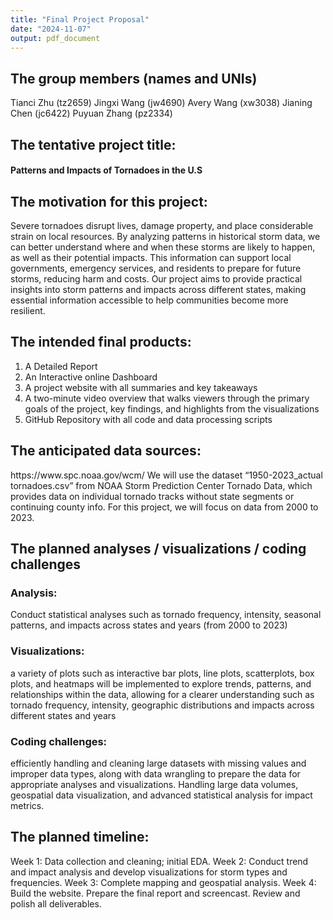 ```yaml
---
title: "Final Project Proposal"
date: "2024-11-07"
output: pdf_document
---
```

## The group members (names and UNIs)
Tianci Zhu (tz2659)\newline
Jingxi Wang (jw4690)\newline 
Avery Wang (xw3038)\newline 
Jianing Chen (jc6422)\newline 
Puyuan Zhang (pz2334)


## The tentative project title: 
#### Patterns and Impacts of Tornadoes in the U.S

## The motivation for this project:
Severe tornadoes disrupt lives, damage property, and place considerable strain on local resources. By analyzing patterns in historical storm data, we can better understand where and when these storms are likely to happen, as well as their potential impacts. This information can support local governments, emergency services, and residents to prepare for future storms, reducing harm and costs. Our project aims to provide practical insights into storm patterns and impacts across different states, making essential information accessible to help communities become more resilient.

## The intended final products:
1. A Detailed Report 
2. An Interactive online Dashboard 
3. A project website with all summaries and key takeaways 
4. A two-minute video overview that walks viewers through the primary goals of the project, key findings, and highlights from the visualizations 
5. GitHub Repository with all code and data processing scripts 

## The anticipated data sources:
https://www.spc.noaa.gov/wcm/ \newline 
We will use the dataset "1950-2023_actual tornadoes.csv" from NOAA Storm Prediction Center Tornado Data, which provides data on individual tornado tracks without state segments or continuing county info. For this project, we will focus on data from 2000 to 2023.

## The planned analyses / visualizations / coding challenges
### Analysis: 
Conduct statistical analyses such as tornado frequency, intensity, seasonal patterns, and impacts across states and years (from 2000 to 2023)  

### Visualizations: 
a variety of plots such as interactive bar plots, line plots, scatterplots, box plots, and heatmaps will be implemented to explore trends, patterns, and relationships within the data, allowing for a clearer understanding such as tornado frequency, intensity, geographic distributions and impacts across different states and years 

### Coding challenges: 
efficiently handling and cleaning large datasets with missing values and improper data types, along with data wrangling to prepare the data for appropriate analyses and visualizations. Handling large data volumes, geospatial data visualization, and advanced statistical analysis for impact metrics.

## The planned timeline:
Week 1: Data collection and cleaning; initial EDA.\newline 
Week 2: Conduct trend and impact analysis and develop visualizations for storm types and frequencies.\newline 
Week 3: Complete mapping and geospatial analysis.\newline 
Week 4: Build the website. Prepare the final report and screencast. Review and polish all deliverables.\newline 
